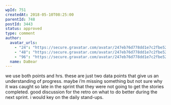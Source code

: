 ```yaml
---
wpId: 751
createdAt: 2018-05-10T08:25:00
parentId: 748
postId: 3443
status: approved
type: comment
author:
  avatar_urls:
    - "24": "https://secure.gravatar.com/avatar/247eb76d778dd1e7c2fbe5217abc9c4e?s=24&d=mm&r=g"
    - "48": "https://secure.gravatar.com/avatar/247eb76d778dd1e7c2fbe5217abc9c4e?s=48&d=mm&r=g"
    - "96": "https://secure.gravatar.com/avatar/247eb76d778dd1e7c2fbe5217abc9c4e?s=96&d=mm&r=g"
  name: DaBear
---
```


we use both points and hrs. these are just two data points that give us an understanding of progress. maybe i’m missing something but not sure why it was caught so late in the sprint that they were not going to get the stories completed. good discussion for the retro on what to do better during the next sprint. i would key on the daily stand-ups.